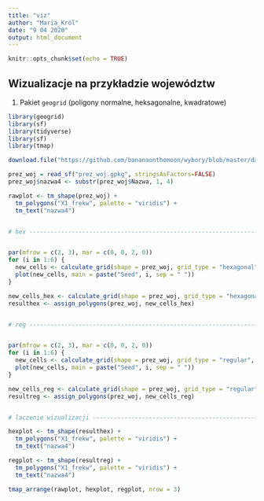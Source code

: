 ```yaml
---
title: "viz"
author: "Maria_Król"
date: "9 04 2020"
output: html_document
---
```


```r
knitr::opts_chunk$set(echo = TRUE)
```

## Wizualizacje na przykładzie województw

1. Pakiet `geogrid` (poligony normalne, heksagonalne, kwadratowe)

```r
library(geogrid)
library(sf)
library(tidyverse)
library(sf)
library(tmap)

download.file("https://github.com/bananaonthemoon/wybory/blob/master/dane/prez_woj.gpkg", "prez_woj.gpkg")

prez_woj = read_sf("prez_woj.gpkg", stringsAsFactors=FALSE) 
prez_woj$nazwa4 <- substr(prez_woj$Nazwa, 1, 4)

rawplot <- tm_shape(prez_woj) + 
  tm_polygons("X1_frekw", palette = "viridis") +
  tm_text("nazwa4")


# hex ---------------------------------------------------------------------


par(mfrow = c(2, 3), mar = c(0, 0, 2, 0))
for (i in 1:6) {
  new_cells <- calculate_grid(shape = prez_woj, grid_type = "hexagonal", seed = i)
  plot(new_cells, main = paste("Seed", i, sep = " "))
}

new_cells_hex <- calculate_grid(shape = prez_woj, grid_type = "hexagonal", seed = 2)
resulthex <- assign_polygons(prez_woj, new_cells_hex)


# reg ---------------------------------------------------------------------


par(mfrow = c(2, 3), mar = c(0, 0, 2, 0))
for (i in 1:6) {
  new_cells <- calculate_grid(shape = prez_woj, grid_type = "regular", seed = i)
  plot(new_cells, main = paste("Seed", i, sep = " "))
}

new_cells_reg <- calculate_grid(shape = prez_woj, grid_type = "regular", seed = 2)
resultreg <- assign_polygons(prez_woj, new_cells_reg)


# laczenie wizualizacji ---------------------------------------------------

hexplot <- tm_shape(resulthex) + 
  tm_polygons("X1_frekw", palette = "viridis") +
  tm_text("nazwa4")

regplot <- tm_shape(resultreg) + 
  tm_polygons("X1_frekw", palette = "viridis") +
  tm_text("nazwa4")

tmap_arrange(rawplot, hexplot, regplot, nrow = 3)
```
